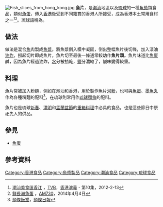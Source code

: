 [[File:Fish_slices_from_hong_kong.jpg|thumb]]
'''魚片'''，是[[潮汕|潮汕]]地區以及[[琉球|琉球]]的一種[[魚漿|魚漿]]類食品，類似[[魚蛋|魚蛋]]，傳入[[香港|香港]]後受到不同籍貫的香港人所接受，成為香港本土常用食材之一<ref>[http://programme.tvb.com/lifestyle/hkbackthen2/episode/10/ 潮汕美食匯香江] {{Wayback|url=http://programme.tvb.com/lifestyle/hkbackthen2/episode/10/ |date=20200927001058 }}，[[TVB|TVB]]，[[香港演義|香港演義]] - 第10集，2012-2-13</ref><ref>[http://www.am730.com.hk/column-201277 鮮長洲魚蛋] {{Wayback|url=http://www.am730.com.hk/column-201277 |date=20160304202235 }}，[[AM730|AM730]]，2014年4月4日</ref>。琉球語稱為'''{{lang|ryu
|チキアギ}}'''。
==做法==
做法是混合[[魚|魚]]肉製成[[魚漿|魚漿]]，將魚漿倒入模中凝固，倒出整幅魚片後切條，加入滾油[[油|油]][[炸|炸]]，撈起切片即成魚片，魚片切至最後一條通常較幼作'''魚片頭'''。魚片味道比[[魚蛋|魚蛋]]鹹，因為魚片經過油炸，[[水|水]]分被抽乾，[[盐_(化学)|鹽]]分濃縮了，鹹味變得較重。
==料理==
魚片常被加入粉麵，例如在潮汕和香港，用於製作魚片[[河粉|河粉]]，也可與[[魚蛋|魚蛋]]、[[墨魚丸|墨魚丸]]作為各種粉麵的配料<ref>[http://hd.stheadline.com/living/living_content.asp?contid=40320&srctype=g 頭條飯堂]，[[頭條日報|頭條日報]]</ref>，在琉球則常用作[[琉球麵條|琉球麵條]]的配料。

魚片也是琉球[[新春|新春]]、[[清明|清明]]和[[盂蘭盆節|盂蘭盆節]]的[[重箱料理|重箱料理]]中必具的食品，也是這些節日中祭祀先人的供品。

== 參見 ==
*[[魚蛋|魚蛋]]

== 參考資料 ==
<references />

{{food-stub}}
{{粤菜}}
[[Category:香港食品|Category:香港食品]]
[[Category:魚漿製品|Category:魚漿製品]]
[[Category:潮汕食品|Category:潮汕食品]]
[[Category:琉球食品|Category:琉球食品]]